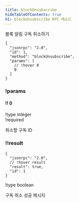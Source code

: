 ```yaml
---
title: blockUnsubscribe
hideTableOfContents: true
h1: blockUnsubscribe RPC 메소드
---
```


블록 알림 구독 취소하기

<APIMethod>

```jsonc !!request
{
  "jsonrpc": "2.0",
  "id": 1,
  "method": "blockUnsubscribe",
  "params": [
    // !hover 0
    0
  ]
}
```

### !params

#### !! 0

!type integer  
!required

취소할 구독 ID

### !!result

```jsonc !response
{
  "jsonrpc": "2.0",
  // !hover result
  "result": true,
  "id": 1
}
```

!type boolean

구독 취소 성공 메시지

</APIMethod>
